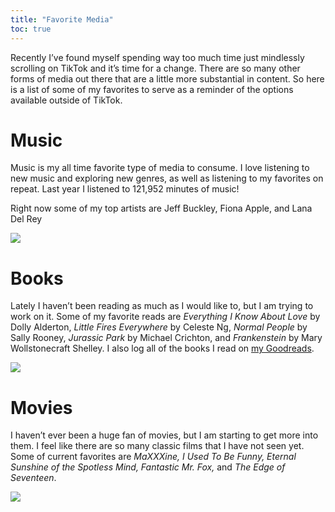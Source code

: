 ```yaml
---
title: "Favorite Media"
toc: true
---
```


Recently I've found myself spending way too much time just mindlessly scrolling on TikTok and it's time for a change. There are so many other forms of media out there that are a little more substantial in content. So here is a list of some of my favorites to serve as a reminder of the options available outside of TikTok.

# Music

Music is my all time favorite type of media to consume. I love listening to new music and exploring new genres, as well as listening to my favorites on repeat. Last year I listened to 121,952 minutes of music!

Right now some of my top artists are Jeff Buckley, Fiona Apple, and Lana Del Rey

![](music.png)

# Books

Lately I haven't been reading as much as I would like to, but I am trying to work on it. Some of my favorite reads are *Everything I Know About Love* by Dolly Alderton, *Little Fires Everywhere* by Celeste Ng, *Normal People* by Sally Rooney, *Jurassic Park* by Michael Crichton, and *Frankenstein* by Mary Wollstonecraft Shelley. I also log all of the books I read on [my Goodreads](https://www.goodreads.com/roussellej073).

![](images/Screenshot%202025-06-02%20at%204.44.45%20PM.png)

# Movies

I haven't ever been a huge fan of movies, but I am starting to get more into them. I feel like there are so many classic films that I have not seen yet. Some of current favorites are *MaXXXine, I Used To Be Funny, Eternal Sunshine of the Spotless Mind, Fantastic Mr. Fox,* and *The Edge of Seventeen*.

![](images/Screenshot 2025-06-02 at 8.21.37 PM.png)
